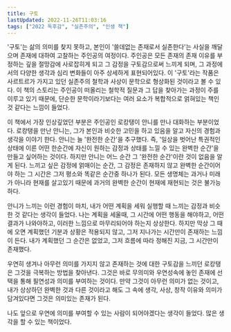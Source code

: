 ```yaml
---
title: 구토
lastUpdated: 2022-11-26T11:03:16
tags: ["2022 독후감", "실존주의", "인생 책"]
---
```



<Bookmark
    image="https://shopping-phinf.pstatic.net/main_3243612/32436124586.20230614072243.jpg"
    url="https://search.shopping.naver.com/book/catalog/32436124586"
    description="《구토》는 사르트르가 그의 철학적 사유와 체험을 문학으로 형상화한 작품이다. 삶에서 그 어떤 존재 의미도 찾지 못하고 ‘쓸데없이’ ‘남아도는’ 존재로서의 실존을 자각하는 순간 구토를 시작한 로캉탱은 철학교사로 생활하며 작가적 명성을 열망하던 사르트르의 분신이다."
/>

'구토'는 삶의 의미를 찾지 못하고, 본인이 '쓸데없는 존재로서 실존한다'는 사실을 깨달으며 존재에 대하여 고찰하는 주인공의 여정이다. 주인공은 모든 존재의 존재 이유를 부정하는 깊을 절망감에 사로잡히게 되고 그 감정을 구토감으로써 느끼게 되며, 그 과정에서의 다양한 생각과 심리 변화들이 아주 상세하게 표현되어있다. 이 '구토'라는 작품은 사르트르가 가지고 있던 실존주의 철학과 사상이 문학으로 형상화된 것이라고 볼 수 있다. 이 책의 스토리는 주인공이 떠올리는 철학적 질문과 그 답을 찾아가는 과정이 주를 이루고 있기 때문에, 단순한 문학이라기보다는 여러 요소가 복합적으로 얽혀있는 책인 것 같다는 느낌이 들었다.

이 책에서 가장 인상깊었던 부분은 주인공인 로캉탱이 안니를 만나 대화하는 부분이었다. 로캉탱을 만난 안니는, 그가 본인과 비슷한 고민을 하고 있음을 알고 자신의 경험과 생각을 이야기 한다. 안니는 늘 '완전한 순간'을 추구했다. 즉, '일상을 벗어난 특권적인 상태에 이른 어떤 한순간에 자신이 원하는 감정과 상태를 느낄 수 있는 완벽한 순간'을 만들고 싶어하는 것이다. 하지만 안니는 어느 순간 그 '완전한 순간'이란 것이 없음을 알게 된다. 느끼고 싶은 감정에 얽매이는 순간, 그 감정은 존재하지 않고 완벽한 순간이어야 하는 그 시간은 그저 평소와 똑같은 순간중 하나가 된다. 모든 생명체는 과거나 미래가 아니라 현재를 살고있기 때문에 과거의 완벽한 순간이 현재에 재현되는 것은 불가능하다.

안니가 느끼는 이런 경험이 마치, 내가 어떤 계획을 세워 실행할 때 느끼는 감정과 비슷한 것 같다는 생각이 들었다. 나는 계획을 세울때, 그 시간에 어떤 행동을 해야하고, 어떤 결과가 나와야하고, 이러한 느낌으로 마무리되어야 하는지 상상한다. 하지만 막상 그 때에 오면 계획했던 기분과 상황은 적용되지 않고, 그저 지나가는 시간만이 존재하는 느낌이 든다. 내가 계획했던 그 순간은 없었고, 그저 흐름에 따라 정해진 지금, 그 시간만이 존재했다.

우연히 생겨나 아무런 의미를 가지지 않고 존재하는 것에 대한 구토감을 느끼던 로캉탱은 그것을 극복하는 방법을 찾아낸다. 그것은 바로 무의미와 우연성속에 놓인 존재에 선택을 통해 필연성과 의미를 부여하는 것이다. 만약 그것이 아무런 의미가 없는 것이고, 내가 상상하던 완벽한 것과 다른 것이라고 해도 그 속에 생각, 사상, 창작 이유와 의미가 담겨있다면 그것은 의미있는 존재가 된다.

나도 앞으로 우연에 의미를 부여할 수 있는 사람이 되어야겠다는 생각이 들었다. 많은 생각을 할 수 있는 책이었다.
